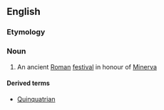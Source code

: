 ==English==

===Etymology===
{{etyl|la|en}}

===Noun===
{{wikipedia}}
{{en-noun}}

# An ancient [[Roman]] [[festival]] in honour of [[Minerva]]

====Derived terms====
* [[Quinquatrian]]